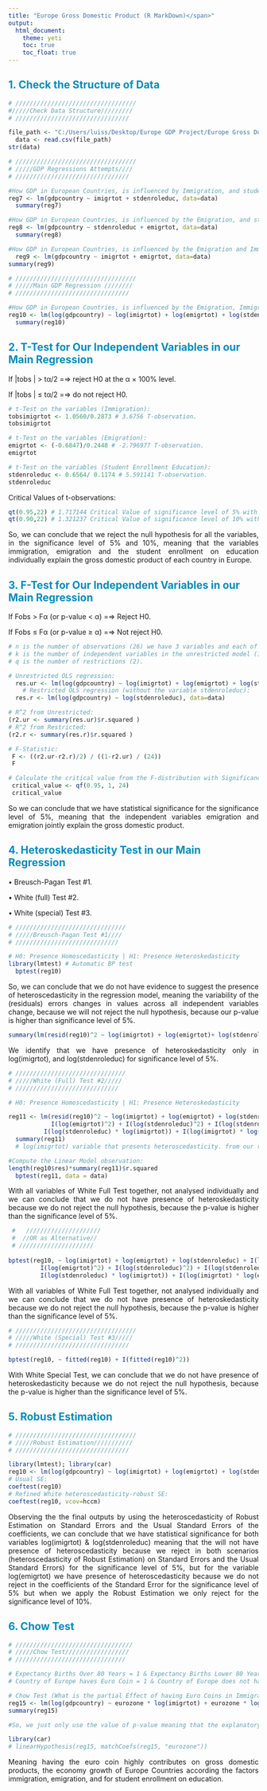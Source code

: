 ---
title: "Europe Gross Domestic Product (R MarkDown)</span>"
output: 
  html_document: 
    theme: yeti 
    toc: true
    toc_float: true
---

## <span style='color:#008CBA;'> 1. Check the Structure of Data
```{r}
# //////////////////////////////////
#/////Check Data Structure/////////
# ////////////////////////////////

file_path <- "C:/Users/luiss/Desktop/Europe GDP Project/Europe Gross Domestic Product (GDP) Dataset.csv"
  data <- read.csv(file_path) 
str(data)
```
```{r}
# //////////////////////////////////
# /////GDP Regressions Attempts////
# ////////////////////////////////

#How GDP in European Countries, is influenced by Immigration, and student enrollment in Education of Total population of Europe.
reg7 <- lm(gdpcountry ~ imigrtot + stdenroleduc, data=data) 
  summary(reg7)

#How GDP in European Countries, is influenced by the Emigration, and student enrollment in Education of Total population of Europe.
reg8 <- lm(gdpcountry ~ stdenroleduc + emigrtot, data=data) 
  summary(reg8)

#How GDP in European Countries, is influenced by the Emigration and Immigration of Total population of Europe.
  reg9 <- lm(gdpcountry ~ imigrtot + emigrtot, data=data) 
summary(reg9)
```

```{r}
# //////////////////////////////////
# /////Main GDP Regression ////////
# ////////////////////////////////

#How GDP in European Countries, is influenced by the Emigration, Immigration, and Student and Pupils Enrolled by all Education of Total population.
reg10 <- lm(log(gdpcountry) ~ log(imigrtot) + log(emigrtot) + log(stdenroleduc), data=data)
  summary(reg10)
```


## <span style='color:#008CBA;'> 2. T-Test for Our Independent Variables in our Main Regression
<p> If |tobs | > tα/2 =⇒ reject H0 at the α × 100% level.<p>
<p> If |tobs | ≤ tα/2 =⇒ do not reject H0. <p>
```{r}
# t-Test on the variables (Immigration):        
tobsimigrtot <- 1.0560/0.2873 # 3.6756 T-observation.
tobsimigrtot
```

```{r}
# t-Test on the variables (Emigration):
emigrtot <- (-0.6847)/0.2448 # -2.796977 T-observation.
emigrtot
```

```{r}
# t-Test on the variables (Student Enrollment Education):
stdenroleduc <- 0.6564/ 0.1174 # 5.591141 T-observation.
stdenroleduc
```
Critical Values of t-observations:
```{r}
qt(0.95,22) # 1.717144 Critical Value of significance level of 5% with 22 degrees of freedom.
qt(0.90,22) # 1.321237 Critical Value of significance level of 10% with 22 degrees of freedom.

```
<div style="text-align: justify;">
So, we can conclude that we reject the null hypothesis for all the variables, in the significance level of 5% and 10%, meaning that the variables immigration, emigration and the student enrollment on education individually explain the gross domestic product of each country in Europe.
</div>
## <span style='color:#008CBA;'> 3. F-Test for Our Independent Variables in our Main Regression 
<p>If Fobs > Fα (or p-value < α) =⇒ Reject H0.<p>
<p>If Fobs ≤ Fα (or p-value ≥ α) =⇒ Not reject H0. <p>
```{r}
# n is the number of observations (26) we have 3 variables and each of them haves 26 rows.
# k is the number of independent variables in the unrestricted model (1)
# q is the number of restrictions (2).

# Unrestricted OLS regression:
  res.ur <- lm(log(gdpcountry) ~ log(imigrtot) + log(emigrtot) + log(stdenroleduc), data=data)
    # Restricted OLS regression (without the variable stdenroleduc):
  res.r <- lm(log(gdpcountry) ~ log(stdenroleduc), data=data)
```

```{r}
# R^2 from Unrestricted:
(r2.ur <- summary(res.ur)$r.squared ) 
# R^2 from Restricted:
(r2.r <- summary(res.r)$r.squared )
```

```{r}
# F-Statistic:
 F <- ((r2.ur-r2.r)/2) / ((1-r2.ur) / (24))
 F
```

```{r}
# Calculate the critical value from the F-distribution with Significance level of 5%.
 critical_value <- qf(0.95, 1, 24) 
 critical_value 
```
<div style="text-align: justify;">
So we can conclude that we have statistical significance for the significance level of 5%, meaning that the independent variables emigration and emigration jointly explain the gross domestic product.
</div>

## <span style='color:#008CBA;'> 4. Heteroskedasticity Test in our Main Regression
 <p>• Breusch-Pagan Test #1.<p>
 <p>• White (full) Test #2. <p>
 <p>• White (special) Test #3. <p>

```{r}
# ///////////////////////////////
# /////Breusch-Pagan Test #1////
# /////////////////////////////

# H0: Presence Homoscedasticity | H1: Presence Heteroskedasticity
library(lmtest) # Automatic BP test
  bptest(reg10)
```
<div style="text-align: justify;">
So, we can conclude that we do not have evidence to suggest the presence of heteroscedasticity in the regression model, meaning the variability of the (residuals) errors changes in values across all independent variables change, because we will not reject the null hypothesis, because our p-value is higher than significance level of 5%.
</div>
```{r}
summary(lm(resid(reg10)^2 ~ log(imigrtot) + log(emigrtot)+ log(stdenroleduc), data=data)) #Observing the Heteroskedasticity individually.

```
<div style="text-align: justify;">
We identify that we have presence of heteroskedasticity only in log(imigrtot), and log(stdenroleduc) for significance level of 5%.
</div>
```{r}

# ///////////////////////////////
# /////White (Full) Test #2/////
# /////////////////////////////

# H0: Presence Homoscedasticity | H1: Presence Heteroskedasticity

reg11 <- lm(resid(reg10)^2 ~ log(imigrtot) + log(emigrtot) + log(stdenroleduc) + I(log(imigrtot)^2) + 
            I(log(emigrtot)^2) + I(log(stdenroleduc)^2) + I(log(stdenroleduc) * log(emigrtot)) +
          I(log(stdenroleduc) * log(imigrtot)) + I(log(imigrtot) * log(emigrtot)), data = data)
  summary(reg11) 
  # log(imigrtot) variable that presents heteroscedasticity. from our regression.
```

```{r}
#Compute the Linear Model observation:
length(reg10$res)*summary(reg11)$r.squared 
  bptest(reg11, data = data) 
```
<div style="text-align: justify;">
With all variables of White Full Test together, not analysed individually and we can conclude that we do not have presence of heteroskedasticity because we do not reject the null hypothesis, because the p-value is higher than the significance level of 5%.
</div>
```{r}
 #   /////////////////////
 #  //OR as Alternative//
 # /////////////////////
  
bptest(reg10, ~ log(imigrtot) + log(emigrtot) + log(stdenroleduc) + I(log(imigrtot)^2) + 
         I(log(emigrtot)^2) + I(log(stdenroleduc)^2) + I(log(stdenroleduc) * log(emigrtot)) +
         I(log(stdenroleduc) * log(imigrtot)) + I(log(imigrtot) * log(emigrtot)), data = data)
```
<div style="text-align: justify;">
With all variables of White Full Test together, not analysed individually and we can conclude that we do not have presence of heteroskedasticity because we do not reject the null hypothesis, because the p-value is higher than the significance level of 5%.
</div>
```{r}
# //////////////////////////////////
# /////White (Special) Test #3/////
# ////////////////////////////////

bptest(reg10, ~ fitted(reg10) + I(fitted(reg10)^2))

```
<div style="text-align: justify;">
With White Special Test,  we can conclude that we do not have presence of heteroskedasticity
because we do not reject the null hypothesis, because the p-value is higher than the significance level of 5%.
</div>

## <span style='color:#008CBA;'> 5. Robust Estimation

```{r}
# //////////////////////////////////
# /////Robust Estimation///////////
# ////////////////////////////////

library(lmtest); library(car)
reg10 <- lm(log(gdpcountry) ~ log(imigrtot) + log(emigrtot) + log(stdenroleduc), data=data)
# Usual SE:
coeftest(reg10)
# Refined White heteroscedasticity-robust SE:
coeftest(reg10, vcov=hccm)

```
<div style="text-align: justify;">
Observing the the final outputs by using the heteroscedasticity of Robust Estimation on Standard Errors and the Usual Standard Errors of the coefficients, we can conclude that we have statistical significance for both variables log(imigrtot) & log(stdenroleduc) meaning that the will not have presence of heteroscedasticity because we reject in both scenarios (heteroscedasticity of Robust Estimation) on Standard Errors and the Usual Standard Errors) for the significance level of 5%, but for the variable log(emigrtot) we have presence of heteroscedasticity because we do not reject in the coefficients of the Standard Error for the significance level of 5% but when we apply the Robust Estimation we only reject for the significance level of 10%.
</div>


## <span style='color:#008CBA;'> 6. Chow Test

```{r}
# /////////////////////////////////
# /////Chow Test//////////////////  
# ///////////////////////////////

# Expectancy Births Over 80 Years = 1 & Expectancy Births Lower 80 Years = 0
# Country of Europe haves Euro Coin = 1 & Country of Europe does not haves Euro Coin = 0

# Chow Test (What is the partial Effect of having Euro Coins in Immigration, Emigration, and Student Enrollment on Education considering all the countries that have Expectancy births over 80 Years)
reg15 <- lm(log(gdpcountry) ~ eurozone * log(imigrtot) + eurozone * log(emigrtot)+ eurozone * log(stdenroleduc), data=data, subset=(expbirthd==1))
summary(reg15)

#So, we just only use the value of p-value meaning that the explanatory variables explain the gross domestic product of European countries for the significance level of 5%.

library(car)
# linearHypothesis(reg15, matchCoefs(reg15, "eurozone"))
```
<div style="text-align: justify;">
Meaning having the euro coin highly contributes on gross domestic products, the economy growth of Europe Countries according the factors immigration, emigration, and for student enrollment on education.
</div>